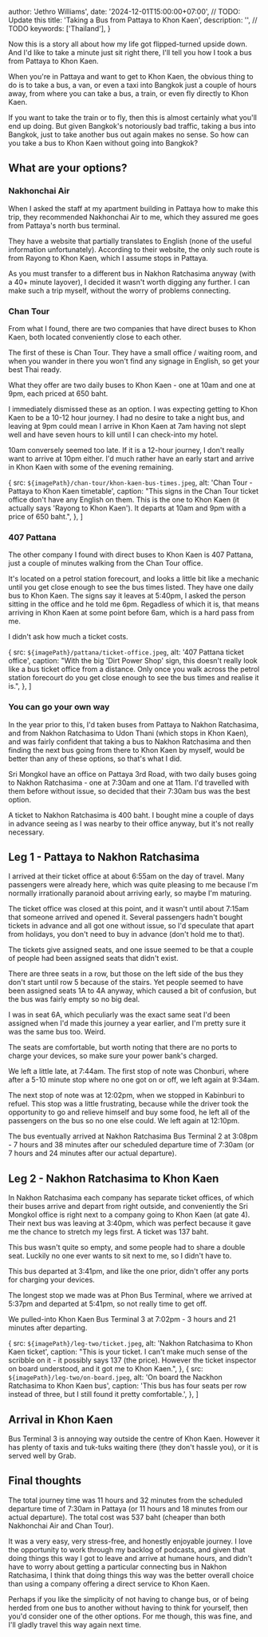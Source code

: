 

  author: 'Jethro Williams',
  date: '2024-12-01T15:00:00+07:00', // TODO: Update this
  title: 'Taking a Bus from Pattaya to Khon Kaen',
  description: '', // TODO
  keywords: ['Thailand'],
}



Now this is a story all about how my life got flipped-turned upside down. And I'd like to take a minute just sit right there, I'll tell you how I took a bus from Pattaya to Khon Kaen.

When you're in Pattaya and want to get to Khon Kaen, the obvious thing to do is to take a bus, a van, or even a taxi into Bangkok just a couple of hours away, from where you can take a bus, a train, or even fly directly to Khon Kaen.

If you want to take the train or to fly, then this is almost certainly what you'll end up doing. But given Bangkok's notoriously bad traffic, taking a bus into Bangkok, just to take another bus out again makes no sense. So how can you take a bus to Khon Kaen without going into Bangkok?

## What are your options?

### Nakhonchai Air

When I asked the staff at my apartment building in Pattaya how to make this trip, they recommended Nakhonchai Air to me, which they assured me goes from <ExternalLink url='https://maps.app.goo.gl/vm7AMJSniFcx9uPi7'>Pattaya's north bus terminal</ExternalLink>.

They have a website that partially translates to English (none of the useful information unfortunately). According to their website, the only such route is from <ExternalLink url='https://www.nakhonchaiair.com/ncaweb/routeinfo-en-132'>Rayong to Khon Kaen</ExternalLink>, which I assume stops in Pattaya.

As you must transfer to a different bus in Nakhon Ratchasima anyway (with a 40+ minute layover), I decided it wasn't worth digging any further. I can make such a trip myself, without the worry of problems connecting.

### Chan Tour

From what I found, there are two companies that have direct buses to Khon Kaen, both located conveniently close to each other.

The first of these is <ExternalLink url='https://maps.app.goo.gl/ZFKr49rujc2fdcYw9'>Chan Tour</ExternalLink>. They have a small office / waiting room, and when you wander in there you won't find any signage in English, so get your best Thai ready.

What they offer are two daily buses to Khon Kaen - one at 10am and one at 9pm, each priced at 650 baht.

I immediately dismissed these as an option. I was expecting getting to Khon Kaen to be a 10-12 hour journey. I had no desire to take a night bus, and leaving at 9pm could mean I arrive in Khon Kaen at 7am having not slept well and have seven hours to kill until I can check-into my hotel.

10am conversely seemed too late. If it is a 12-hour journey, I don't really want to arrive at 10pm either. I'd much rather have an early start and arrive in Khon Kaen with some of the evening remaining.

  {
    src: `${imagePath}/chan-tour/khon-kaen-bus-times.jpeg`,
    alt: 'Chan Tour - Pattaya to Khon Kaen timetable',
    caption: "This signs in the Chan Tour ticket office don't have any English on them. This is the one to Khon Kaen (it actually says 'Rayong to Khon Kaen'). It departs at 10am and 9pm with a price of 650 baht.",
  },
]

<ImageGallery images={chanTourImages} />

### 407 Pattana

The other company I found with direct buses to Khon Kaen is <ExternalLink url='https://maps.app.goo.gl/61hpUGcMWXD28osdA'>407 Pattana</ExternalLink>, just a couple of minutes walking from the Chan Tour office.

It's located on a petrol station forecourt, and looks a little bit like a mechanic until you get close enough to see the bus times listed. They have one daily bus to Khon Kaen. The signs say it leaves at 5:40pm, I asked the person sitting in the office and he told me 6pm. Regadless of which it is, that means arriving in Khon Kaen at some point before 6am, which is a hard pass from me.

I didn't ask how much a ticket costs.

  {
    src: `${imagePath}/pattana/ticket-office.jpeg`,
    alt: '407 Pattana ticket office',
    caption: "With the big 'Dirt Power Shop' sign, this doesn't really look like a bus ticket office from a distance. Only once you walk across the petrol station forecourt do you get close enough to see the bus times and realise it is.",
  },
]

<ImageGallery images={pattanaImages} />

### You can go your own way

In the year prior to this, I'd taken buses from Pattaya to Nakhon Ratchasima, and from Nakhon Ratchasima to Udon Thani (which stops in Khon Kaen), and was fairly confident that taking a bus to Nakhon Ratchasima and then finding the next bus going from there to Khon Kaen by myself, would be better than any of these options, so that's what I did.

<ExternalLink url='https://maps.app.goo.gl/cUYdmtgb8s6B6KMV6'>Sri Mongkol</ExternalLink> have an office on Pattaya 3rd Road, with two daily buses going to Nakhon Ratchasima - one at 7:30am and one at 11am. I'd travelled with them before without issue, so decided that their 7:30am bus was the best option.

A ticket to Nakhon Ratchasima is 400 baht. I bought mine a couple of days in advance seeing as I was nearby to their office anyway, but it's not really necessary.

## Leg 1 - Pattaya to Nakhon Ratchasima

I arrived at their ticket office at about 6:55am on the day of travel. Many passengers were already here, which was quite pleasing to me because I'm normally irrationally paranoid about arriving early, so maybe I'm maturing.

The ticket office was closed at this point, and it wasn't until about 7:15am that someone arrived and opened it. Several passengers hadn't bought tickets in advance and all got one without issue, so I'd speculate that apart from holidays, you don't need to buy in advance (don't hold me to that).

The tickets give assigned seats, and one issue seemed to be that a couple of people had been assigned seats that didn't exist.

There are three seats in a row, but those on the left side of the bus they don't start until row 5 because of the stairs. Yet people seemed to have been assigned seats 1A to 4A anyway, which caused a bit of confusion, but the bus was fairly empty so no big deal.

I was in seat 6A, which peculiarly was the exact same seat I'd been assigned when I'd made this journey a year earlier, and I'm pretty sure it was the same bus too. Weird.

The seats are comfortable, but worth noting that there are no ports to charge your devices, so make sure your power bank's charged.

We left a little late, at 7:44am. The first stop of note was <ExternalLink url='https://maps.app.goo.gl/gNaZU7emq6R6tKYa8'>Chonburi</ExternalLink>, where after a 5-10 minute stop where no one got on or off, we left again at 9:34am.

The next stop of note was at 12:02pm, when we stopped in <ExternalLink url='https://maps.app.goo.gl/gVJ83rW8dswvZxYH8'>Kabinburi</ExternalLink> to refuel. This stop was a little frustrating, because while the driver took the opportunity to go and relieve himself and buy some food, he left all of the passengers on the bus so no one else could. We left again at 12:10pm.

The bus eventually arrived at <ExternalLink url='https://maps.app.goo.gl/a85xjcpiLmRFChip7'>Nakhon Ratchasima Bus Terminal 2</ExternalLink> at 3:08pm - 7 hours and 38 minutes after our scheduled departure time of 7:30am (or 7 hours and 24 minutes after our actual departure).

## Leg 2 - Nakhon Ratchasima to Khon Kaen

In Nakhon Ratchasima each company has separate ticket offices, of which their buses arrive and depart from right outside, and conveniently the Sri Mongkol office is right next to a company going to Khon Kaen (at gate 4). Their next bus was leaving at 3:40pm, which was perfect because it gave me the chance to stretch my legs first. A ticket was 137 baht.

This bus wasn't quite so empty, and some people had to share a double seat. Luckily no one ever wants to sit next to me, so I didn't have to.

This bus departed at 3:41pm, and like the one prior, didn't offer any ports for charging your devices.

The longest stop we made was at <ExternalLink url='https://maps.app.goo.gl/Cb2qmz9UqEtWRBp1A'>Phon Bus Terminal</ExternalLink>, where we arrived at 5:37pm and departed at 5:41pm, so not really time to get off.

We pulled-into <ExternalLink url='https://maps.app.goo.gl/hYAc2DzrzQoDuHQf9'>Khon Kaen Bus Terminal 3</ExternalLink> at 7:02pm - 3 hours and 21 minutes after departing.

  {
    src: `${imagePath}/leg-two/ticket.jpeg`,
    alt: 'Nakhon Ratchasima to Khon Kaen ticket',
    caption: "This is your ticket. I can't make much sense of the scribble on it - it possibly says 137 (the price). However the ticket inspector on board understood, and it got me to Khon Kaen.",
  },
  {
    src: `${imagePath}/leg-two/on-board.jpeg`,
    alt: 'On board the Nackhon Ratchasima to Khon Kaen bus',
    caption: 'This bus has four seats per row instead of three, but I still found it pretty comfortable.',
  },
]

<ImageGallery images={legTwoImages} />

## Arrival in Khon Kaen

Bus Terminal 3 is annoying way outside the centre of Khon Kaen. However it has plenty of taxis and tuk-tuks waiting there (they don't hassle you), or it is served well by Grab.

## Final thoughts

The total journey time was 11 hours and 32 minutes from the scheduled departure time of 7:30am in Pattaya (or 11 hours and 18 minutes from our actual departure). The total cost was 537 baht (cheaper than both Nakhonchai Air and Chan Tour).

It was a very easy, very stress-free, and honestly enjoyable journey. I love the opportunity to work through my backlog of podcasts, and given that doing things this way I got to leave and arrive at humane hours, and didn't have to worry about getting a particular connecting bus in Nakhon Ratchasima, I think that doing things this way was the better overall choice than using a company offering a direct service to Khon Kaen.

Perhaps if you like the simplicity of not having to change bus, or of being herded from one bus to another without having to think for yourself, then you'd consider one of the other options. For me though, this was fine, and I'll gladly travel this way again next time.
